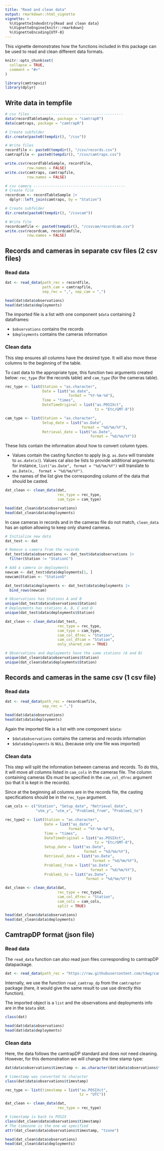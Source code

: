 ```yaml
---
title: "Read and clean data"
output: rmarkdown::html_vignette
vignette: >
  %\VignetteIndexEntry{Read and clean data}
  %\VignetteEngine{knitr::rmarkdown}
  %\VignetteEncoding{UTF-8}
---
```


This vignette demonstrates how the functions included in this package can be used to read and clean different data formats.

```r
knitr::opts_chunk$set(
  collapse = TRUE,
  comment = "#>"
)
```

```r
library(camtrapviz)
library(dplyr)
```

## Write data in tempfile

```r
# csv files ------------------------------------------
data(recordTableSample, package = "camtrapR")
data(camtraps, package = "camtrapR")

# Create subfolder
dir.create(paste0(tempdir(), "/csv"))

# Write files
recordfile <- paste0(tempdir(), "/csv/records.csv")
camtrapfile <- paste0(tempdir(), "/csv/camtraps.csv")

write.csv(recordTableSample, recordfile, 
          row.names = FALSE)
write.csv(camtraps, camtrapfile, 
          row.names = FALSE)
```


```r
# csv camera ------------------------------------------
# Create file
recordcam <- recordTableSample |>
  dplyr::left_join(camtraps, by = "Station")

# Create subfolder
dir.create(paste0(tempdir(), "/csvcam"))

# Write file
recordcamfile <- paste0(tempdir(), "/csvcam/recordcam.csv")
write.csv(recordcam, recordcamfile, 
          row.names = FALSE)
```


## Records and cameras in separate csv files (2 csv files)

### Read data

```r
dat <- read_data(path_rec = recordfile,
                 path_cam = camtrapfile,
                 sep_rec = ",", sep_cam = ",")
```

```r
head(dat$data$observations)
head(dat$data$deployments)
```

The imported file is a list with one component `$data` containing 2 dataframes:

+ `$observations` contains the records
+ `$deployments` contains the cameras information

### Clean data

This step ensures all columns have the desired type. It will also move these columns to the beginning of the table.

To cast data to the appropriate type, this function two arguments created below: `rec_type` (for the records table) and `cam_type` (for the cameras table).

```r
rec_type <- list(Station = "as.character",
                 Date = list("as_date",
                             format = "%Y-%m-%d"),
                 Time = "times",
                 DateTimeOriginal = list("as.POSIXct",
                                         tz = "Etc/GMT-8"))

cam_type <- list(Station = "as.character",
                 Setup_date = list("as.Date",
                                   format = "%d/%m/%Y"), 
                 Retrieval_date = list("as.Date",
                                       format = "%d/%m/%Y"))
```

These lists contain the information about how to convert column types.

+ Values contain the casting function to apply (e.g. `as.Date` will translate to `as.date(x)`). Values cal also be lists to provide additional arguments: for instance, `list("as.Date", format = "%d/%m/%Y")` will translate to `as.Date(x,  format = "%d/%m/%Y")`.
+ the names of the list give the corresponding column of the data that should be casted.

```r
dat_clean <- clean_data(dat, 
                        rec_type = rec_type,
                        cam_type = cam_type)
```


```r
head(dat_clean$data$observations)
head(dat_clean$data$deployments)
```

In case cameras in records and in the cameras file do not match, `clean_data` has an option allowing to keep only shared cameras.


```r
# Initialize new data
dat_test <- dat

# Remove a camera from the records
dat_test$data$observations <- dat_test$data$observations |> 
  filter(Station != "StationC")

# Add a camera in deployments
newcam <- dat_test$data$deployments[1, ]
newcam$Station <- "StationD"

dat_test$data$deployments <- dat_test$data$deployments |> 
  bind_rows(newcam)

# Observations has Stations A and B
unique(dat_test$data$observations$Station)
# Deployments has stations A, B, C and D
unique(dat_test$data$deployments$Station)
```


```r
dat_clean <- clean_data(dat_test, 
                        rec_type = rec_type,
                        cam_type = cam_type,
                        cam_col_dfrec = "Station",
                        cam_col_dfcam = "Station", 
                        only_shared_cam = TRUE)

# Observations and deployments have the same stations (A and B)
unique(dat_clean$data$observations$Station)
unique(dat_clean$data$deployments$Station)
```



## Records and cameras in the same csv (1 csv file)

### Read data

```r
dat <- read_data(path_rec = recordcamfile,
                 sep_rec = ",")
```

```r
head(dat$data$observations)
head(dat$data$deployments)
```

Again the imported file is a list with one component `$data`:

+ `$data$observations` contains the cameras and records information
+ `$data$deployments` is `NULL` (because only one file was imported)

### Clean data

This step will split the information between cameras and records. To do this, it will move all columns listed in `cam_cols` in the cameras file. The column containing cameras IDs must be specified in the `cam_col_dfrec` argument (so that it is kept in the records).

Since at the beginning all columns are in the records file, the casting specifications should be in the `rec_type` argument.

```r
cam_cols <- c("Station", "Setup_date", "Retrieval_date", 
              "utm_y", "utm_x", "Problem1_from", "Problem1_to")

rec_type2 <- list(Station = "as.character",
                  Date = list("as_date",
                             format = "%Y-%m-%d"),
                  Time = "times",
                  DateTimeOriginal = list("as.POSIXct",
                                         tz = "Etc/GMT-8"),
                  Setup_date = list("as.Date",
                                    format = "%d/%m/%Y"), 
                  Retrieval_date = list("as.Date",
                                        format = "%d/%m/%Y"),
                  Problem1_from = list("as.Date",
                                       format = "%d/%m/%Y"),
                  Problem1_to = list("as.Date",
                                     format = "%d/%m/%Y"))
```


```r
dat_clean <- clean_data(dat, 
                        rec_type = rec_type2,
                        cam_col_dfrec = "Station",
                        cam_cols = cam_cols,
                        split = TRUE)
```

```r
head(dat_clean$data$observations)
head(dat_clean$data$deployments)
```

## CamtrapDP format (json file)

### Read data

The `read_data` function can also read json files corresponding to camtrapDP datapackage.

```r
dat <- read_data(path_rec = "https://raw.githubusercontent.com/tdwg/camtrap-dp/main/example/datapackage.json")
```

Internally, we use the function `read_camtrap_dp` from the `camtraptor` package (here, it would give the same result to use use directly this function). 

The imported object is a `list` and the observations and deployments info are in the `$data` slot.

```r
class(dat)

head(dat$data$observations)
head(dat$data$deployments)
```

### Clean data

Here, the data follows the camtrapDP standard and does not need cleaning. However, for this demonstration we will change the time stamp type:

```r
dat$data$observations$timestamp <- as.character(dat$data$observations$timestamp)

# timestamp was converted to character
class(dat$data$observations$timestamp)
```


```r
rec_type <- list(timestamp = list("as.POSIXct",
                                  tz = "UTC"))

dat_clean <- clean_data(dat, 
                        rec_type = rec_type)

# timestamp is back to POSIX
class(dat_clean$data$observations$timestamp)
# The timezone is the one we specified
attr(dat_clean$data$observations$timestamp, "tzone")
```

```r
head(dat_clean$data$observations)
head(dat_clean$data$deployments)
```
